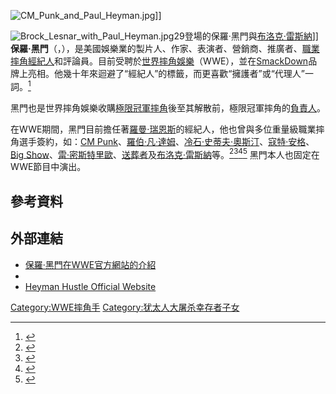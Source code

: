 {{Infobox Pro Wrestler
| name = 保羅·黑門<br/>{{lang|en|Paul Heyman}}
| image = Paul Heyman WrestleMania 32 Axxess.jpg
|caption = 2016年4月的黑門
| names = Paul E. Dangerously<ref name="OWOW"/><br/>'''保羅·黑門'''（{{lang|en|Paul Heyman}}）<ref name=WWEbio>{{cite web|url=http://www.wwe.com/superstars/paul-heyman|title=Paul Heyman|accessdate=2020-06-12|publisher=[[WWE|WWE]]|language=en|archive-date=2016-09-18|archive-url=https://web.archive.org/web/20160918020602/http://www.wwe.com/superstars/paul-heyman|dead-url=no}}</ref>
| birthname = 保羅·黑門（{{lang|en|Paul Heyman}}）
| height = {{height|m=1.80}}
|weight = {{weight|kg=105}}
| birth_date = {{birth date and age|1965|9|11}}
| birth_place = {{USA}}[[紐約州|紐約州]][[威斯特徹斯特郡|威斯特徹斯特郡]][[史卡斯戴爾|史卡斯戴爾]]
| death_date = 
| death_place =
| resides = {{USA}}[[紐約州|紐約州]][[威斯特徹斯特郡|威斯特徹斯特郡]][[史卡斯戴爾|史卡斯戴爾]]
| billed = {{USA}}[[紐約州|紐約州]][[威斯特徹斯特郡|威斯特徹斯特郡]][[史卡斯戴爾|史卡斯戴爾]]<ref name=WWEbio/>
| trainer =
| debut = 1986年<ref name="OWOW"/>
| retired =
| children    = 2
}}
[[File:CM_Punk_and_Paul_Heyman.jpg|thumb]]]]

[[File:Brock_Lesnar_with_Paul_Heyman.jpg|thumb]]29登場的保羅·黑門與[[布洛克·雷斯納|布洛克·雷斯納]]]]
'''保羅·黑門'''（{{lang-en|'''Paul Heyman'''}}，{{bd|1965年|9月11日|catIdx=M}}），是美國娛樂業的製片人、作家、表演者、營銷商、推廣者、[[職業摔角|職業摔角]][[經紀人|經紀人]]和評論員。目前受聘於[[世界摔角娛樂|世界摔角娛樂]]（WWE），並在[[SmackDown_LIVE|SmackDown]]品牌上亮相。他幾十年來迴避了“經紀人”的標籤，而更喜歡“擁護者”或“代理人”一詞。<ref name="OWOW">{{cite web|url=http://www.onlineworldofwrestling.com/bios/p/paul-heyman/|title=Paul Heyman Profile|accessdate=2020-06-12|publisher=Online World of Wrestling|language=en|archive-url=https://web.archive.org/web/20121007094211/http://www.onlineworldofwrestling.com/bios/p/paul-heyman/|archive-date=2012-10-07|dead-url=yes}}</ref>

黑門也是世界摔角娛樂收購[[極限冠軍摔角|極限冠軍摔角]]後至其解散前，極限冠軍摔角的[[負責人|負責人]]。

在WWE期間，黑門目前擔任著[[羅曼·瑞恩斯|羅曼·瑞恩斯]]的經紀人，他也曾與多位重量級職業摔角選手簽約，如：[[CM_Punk|CM Punk]]、[[羅伯·凡·達姆|羅伯·凡·達姆]]、[[冷石·史蒂夫·奧斯汀|冷石·史蒂夫·奧斯汀]]、[[寇特·安格|寇特·安格]]、[[Big_Show|Big Show]]、[[雷·密斯特里歐|雷·密斯特里歐]]、[[送葬者_(摔角手)|送葬者]]及[[布洛克·雷斯納|布洛克·雷斯納]]等。<ref>{{cite web|last1=Arda|first1=Ocal|title=New 'Paul Heyman Guy' revealed, Triple H wobbly on Raw|url=http://articles.baltimoresun.com/2013-05-21/sports/bal-new-paul-heyman-guy-revealed-triple-h-wobbly-on-raw-20130520_1_big-e-langston-extreme-rules-triple-h|work=[[The_Baltimore_Sun|The Baltimore Sun]]|accessdate=2020-06-12|language=en|archive-date=2015-04-02|archive-url=https://web.archive.org/web/20150402111734/http://articles.baltimoresun.com/2013-05-21/sports/bal-new-paul-heyman-guy-revealed-triple-h-wobbly-on-raw-20130520_1_big-e-langston-extreme-rules-triple-h|dead-url=no}}</ref><ref>{{cite web|last1=Murphy|first1=Jan|title=Heyman needs no introduction|url=http://slam.canoe.ca/Slam/Wrestling/2014/08/11/21866561.html|website=[[Canoe.ca|Canoe.ca]]|accessdate=2020-06-12|language=en|archive-date=2015-02-01|archive-url=https://archive.today/20150201134701/http://slam.canoe.ca/Slam/Wrestling/2014/08/11/21866561.html}}</ref><ref>{{cite web|last1=Shoemaker|first1=David|title=The Mouth of the WWE|url=http://grantland.com/features/wwe-paul-heyman-promo-star-summerslam-brock-lesnar-john-cena|accessdate=2020-06-12|language=en|archive-date=2020-11-12|archive-url=https://web.archive.org/web/20201112023229/http://grantland.com/features/wwe-paul-heyman-promo-star-summerslam-brock-lesnar-john-cena/|dead-url=no}}</ref><ref>{{cite news|last1=Hines|first1=Martin|title=WWE and ECW legend Paul Heyman: The Malcolm McLaren of professional wrestling|url=https://www.independent.co.uk/sport/general/wwe-mma-wrestling/paul-heyman-the-malcolm-mclaren-of-professional-wrestling-9639385.html|website=[[The_Independent|The Independent]]|accessdate=2020-06-12|language=en|archive-date=2020-06-12|archive-url=https://web.archive.org/web/20200612045138/https://www.independent.co.uk/sport/general/wwe-mma-wrestling/paul-heyman-the-malcolm-mclaren-of-professional-wrestling-9639385.html|dead-url=no}}</ref> 黑門本人也固定在WWE節目中演出。

== 參考資料 ==
{{Reflist}}

== 外部連結 ==
{{Sister project links|wikt=no|commons=Category:Paul Heyman|b=no|n=no|q=no|s=no|v=no|species=no}}
* [https://www.wwe.com/superstars/paul-heyman 保羅·黑門在WWE官方網站的介紹] {{Wayback|url=https://www.wwe.com/superstars/paul-heyman |date=20201210055437 }}{{en}}
* {{IMDb name|382280}}
* [http://www.heymanhustle.com Heyman Hustle Official Website] {{Wayback|url=http://www.heymanhustle.com/ |date=20201214232258 }}{{en}}

{{Authority control}}

{{DEFAULTSORT:Heyman, Paul}}
[[Category:WWE摔角手|Category:WWE摔角手]]
[[Category:犹太人大屠杀幸存者子女|Category:犹太人大屠杀幸存者子女]]